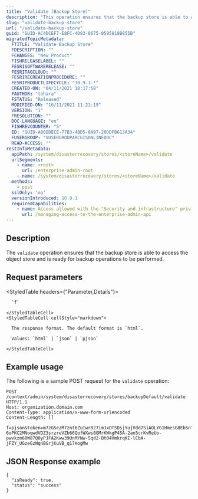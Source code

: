 ```yaml
---
title: "Validate (Backup Store)"
description: "This operation ensures that the backup store is able to access the object store and is ready for backup operations to be performed."
slug: "validate-backup-store"
url: "/validate-backup-store"
guid: "GUID-AC4DCEF7-E8FC-4D93-8675-0595818B855B"
migratedTopicMetadata:
  FTITLE: "Validate Backup Store"
  FDESCRIPTION: ""
  FCHANGES: "New Product"
  FISHRELEASELABEL: ""
  FESRISOFTWARERELEASE: ""
  FESRITAGCLOUD: ""
  FESRIRECREATIONPROCEDURE: ""
  FESRIPRODUCTLIFECYCLE: "10.9.1-*"
  CREATED-ON: "04/11/2021 10:17:58"
  FAUTHOR: "tohara"
  FSTATUS: "Released"
  MODIFIED-ON: "16/11/2021 11:21:19"
  VERSION: "1"
  FRESOLUTION: ""
  DOC-LANGUAGE: "en"
  FISHREVCOUNTER: "5"
  ED: "GUID-A86DDECE-77B3-4BD5-8A97-20DDFB613A34"
  FUSERGROUP: "VUSERGROUPARCGISONLINEDOC"
  READ-ACCESS: ""
restInfoMetadata:
  apiPath: /system/disasterrecovery/stores/<storeName>/validate
  urlSegments:
    - name: <root>
      url: /enterprise-admin-root
    - name: /system/disasterrecovery/stores/<storeName>/validate
  methods:
    - post
  sslOnly: 'no'
  versionIntroduced: 10.9.1
  requiredCapabilities:
    - name: Access allowed with the "Security and infrastructure" privilege
      url: /managing-access-to-the-enterprise-admin-api
---
```


## Description

The `validate` operation ensures that the backup store is able to access the object store and is ready for backup operations to be performed.


## Request parameters

<StyledTable headers={"Parameter,Details"}>
  <StyledTableRow>
    <StyledTableCell cellStyle="markdown">

      `f` 

    </StyledTableCell>
    <StyledTableCell cellStyle="markdown">

      The response format. The default format is `html`.

      Values: `html` | `json` | `pjson`

    </StyledTableCell>
  </StyledTableRow>
</StyledTable>


## Example usage

The following is a sample POST request for the `validate` operation:

```other
POST /context/admin/system/disasterrecovery/stores/backupDefault/validate HTTP/1.1
Host: organization.domain.com
Content-Type: application/x-www-form-urlencoded
Content-Length: []

f=pjson&token=m7zGSezM7znt6ZuIwr827imJxOTSDsjYujVdd7SiAQLYG1HmesG8EbSnTwCbiekEh0QwRdmeyp1hP63M60TPrdZQ2NzIg5G7qFaQh40MdiOCfh60-6oPKC2MNoqwdVDZ3srzreVZb66QofWXws8GMrKWkgP45A-2an5crKvReUo-pwvkzm68W87Q0yPJFA2Kww39UnMYNw-5qd2-Bt04VmkrqKI-lCbA-jFZY_UGzeGzNqnBGrjKuVB_q17HogMw

```

## JSON Response example

```other
{
  "isReady": true,
  "status": "success"
}
```
